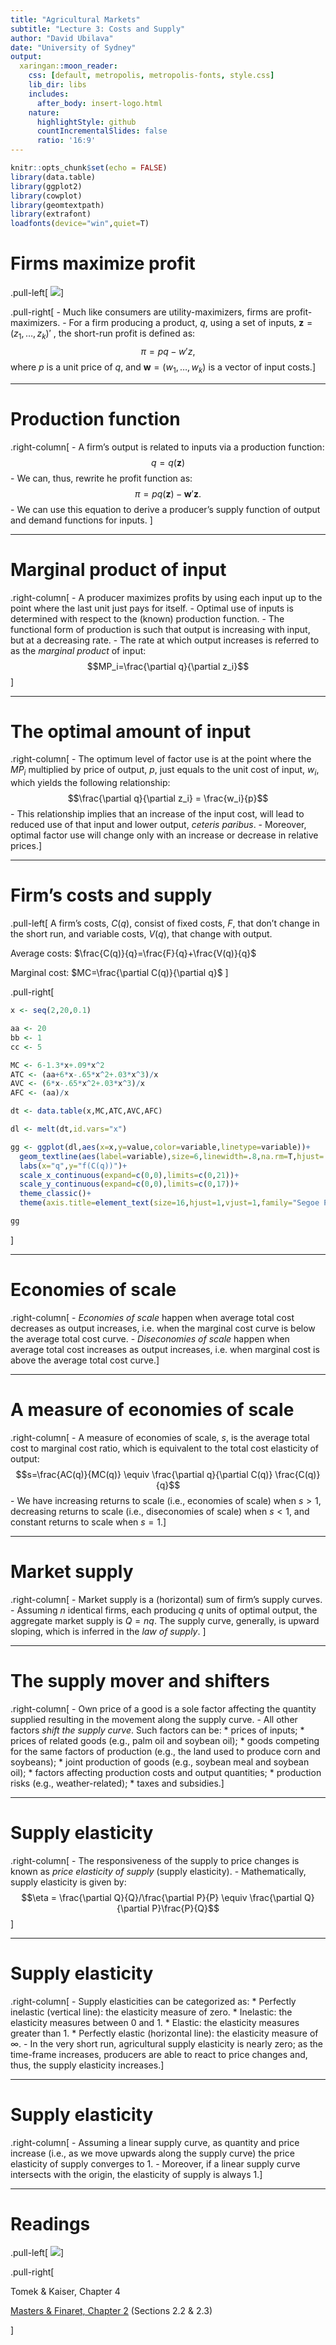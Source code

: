 ```yaml
---
title: "Agricultural Markets"
subtitle: "Lecture 3: Costs and Supply"
author: "David Ubilava"
date: "University of Sydney"
output:
  xaringan::moon_reader:
    css: [default, metropolis, metropolis-fonts, style.css]
    lib_dir: libs
    includes:
      after_body: insert-logo.html
    nature:
      highlightStyle: github
      countIncrementalSlides: false
      ratio: '16:9'
---
```



```r
knitr::opts_chunk$set(echo = FALSE)
library(data.table)
library(ggplot2)
library(cowplot)
library(geomtextpath)
library(extrafont)
loadfonts(device="win",quiet=T)
```


# Firms maximize profit

.pull-left[
![](Art/supply.png)
]

.pull-right[
- Much like consumers are utility-maximizers, firms are profit-maximizers. 
- For a firm producing a product, $q$, using a set of inputs, $\mathbf{z}=(z_1,\ldots,z_k)'$ , the short-run profit is defined as: $$\pi = pq-w'z,$$ where $p$ is a unit price of $q$, and $\mathbf{w}=(w_1,\ldots,w_k)$ is a vector of input costs.
]

---


# Production function

.right-column[
- A firm's output is related to inputs via a production function: $$q = q(\mathbf{z})$$
- We can, thus, rewrite he profit function as: $$\pi = pq(\mathbf{z})-\mathbf{w}'\mathbf{z}.$$ 
- We can use this equation to derive a producer's supply function of output and demand functions for inputs. 
<!-- The relevant supply function depends on the form of the production function, hence the form of the cost functions. -->
]


---


# Marginal product of input

.right-column[
- A producer maximizes profits by using each input up to the point where the last unit just pays for itself. 
- Optimal use of inputs is determined with respect to the (known) production function. 
- The functional form of production is such that output is increasing with input, but at a decreasing rate. 
- The rate at which output increases is referred to as the *marginal product* of input: $$MP_i=\frac{\partial q}{\partial z_i}$$
]

---


# The optimal amount of input

.right-column[
- The optimum level of factor use is at the point where the $MP_i$ multiplied by price of output, $p$, just equals to the unit cost of input, $w_i$, which yields the following relationship:$$\frac{\partial q}{\partial z_i} = \frac{w_i}{p}$$
- This relationship implies that an increase of the input cost, will lead to reduced use of that input and lower output, *ceteris paribus*. 
- Moreover, optimal factor use will change only with an increase or decrease in relative prices.
]

---

# Firm's costs and supply

.pull-left[
A firm's costs, $C(q)$, consist of fixed costs, $F$, that don't change in the short run, and variable costs, $V(q)$, that change with output.

Average costs: $\frac{C(q)}{q}=\frac{F}{q}+\frac{V(q)}{q}$

Marginal cost: $MC=\frac{\partial C(q)}{\partial q}$
]

.pull-right[
```r

x <- seq(2,20,0.1)

aa <- 20
bb <- 1
cc <- 5

MC <- 6-1.3*x+.09*x^2
ATC <- (aa+6*x-.65*x^2+.03*x^3)/x
AVC <- (6*x-.65*x^2+.03*x^3)/x
AFC <- (aa)/x

dt <- data.table(x,MC,ATC,AVC,AFC)

dl <- melt(dt,id.vars="x")

gg <- ggplot(dl,aes(x=x,y=value,color=variable,linetype=variable))+
  geom_textline(aes(label=variable),size=6,linewidth=.8,na.rm=T,hjust=.85)+
  labs(x="q",y="f(C(q))")+
  scale_x_continuous(expand=c(0,0),limits=c(0,21))+
  scale_y_continuous(expand=c(0,0),limits=c(0,17))+
  theme_classic()+
  theme(axis.title=element_text(size=16,hjust=1,vjust=1,family="Segoe Print"),axis.title.y=element_text(angle=0,family="Segoe Print"),axis.text=element_text(size=14),plot.margin = margin(1,0,0,0,"cm"),legend.position="none")

gg

```
]

---


# Economies of scale

.right-column[
- *Economies of scale* happen when average total cost decreases as output increases, i.e. when the marginal cost curve is below the average total cost curve.
- *Diseconomies of scale* happen when average total cost increases as output increases, i.e. when marginal cost is above the average total cost curve.
]

---


# A measure of economies of scale

.right-column[
- A measure of economies of scale, $s$, is the average total cost to marginal cost ratio, which is equivalent to the total cost elasticity of output: $$s=\frac{AC(q)}{MC(q)} \equiv \frac{\partial q}{\partial C(q)} \frac{C(q)}{q}$$
- We have increasing returns to scale (i.e., economies of scale) when $s>1$, decreasing returns to scale (i.e., diseconomies of scale) when $s<1$, and constant returns to scale when $s=1$.
]

---


# Market supply

.right-column[
- Market supply is a (horizontal) sum of firm's supply curves. 
- Assuming $n$ identical firms, each producing $q$ units of optimal output, the aggregate market supply is $Q = nq$. The supply curve, generally, is upward sloping, which is inferred in the *law of supply*. 
]

---


# The supply mover and shifters

.right-column[
- Own price of a good is a sole factor affecting the quantity supplied resulting in the movement along the supply curve. 
- All other factors *shift the supply curve*. Such factors can be: 
  * prices of inputs; 
  * prices of related goods (e.g., palm oil and soybean oil); 
  * goods competing for the same factors of production (e.g., the land used to produce corn and soybeans); 
  * joint production of goods (e.g., soybean meal and soybean oil); 
  * factors affecting production costs and output quantities; 
  * production risks (e.g., weather-related); 
  * taxes and subsidies.
]

---


# Supply elasticity

.right-column[
- The responsiveness of the supply to price changes is known as *price elasticity of supply* (supply elasticity). 
- Mathematically, supply elasticity is given by: $$\eta = \frac{\partial Q}{Q}/\frac{\partial P}{P} \equiv \frac{\partial Q}{\partial P}\frac{P}{Q}$$
]

---


# Supply elasticity

.right-column[
- Supply elasticities can be categorized as:
  * Perfectly inelastic (vertical line): the elasticity measure of zero. 
  * Inelastic: the elasticity measures between $0$ and $1$. 
  * Elastic: the elasticity measures greater than $1$. 
  * Perfectly elastic (horizontal line): the elasticity measure of $\infty$.
- In the very short run, agricultural supply elasticity is nearly zero; as the time-frame increases, producers are able to react to price changes and, thus, the supply elasticity increases.
]

---


# Supply elasticity

.right-column[
- Assuming a linear supply curve, as quantity and price increase (i.e., as we move upwards along the supply curve) the price elasticity of supply converges to $1$. 
- Moreover, if a linear supply curve intersects with the origin, the elasticity of supply is always $1$.
]

---


# Readings

.pull-left[
![](Art/readings.png)
]

.pull-right[

Tomek & Kaiser, Chapter 4

[Masters & Finaret, Chapter 2](https://link.springer.com/chapter/10.1007/978-3-031-53840-7_2) (Sections 2.2 & 2.3)

]

